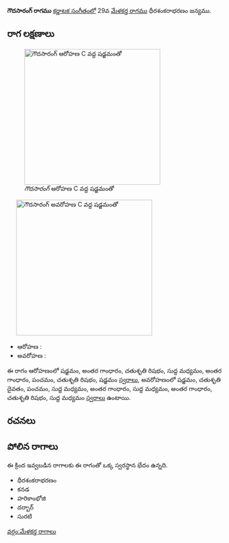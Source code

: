 {{Infobox ragam
	| name          	= గౌదసారంగ్
	| synonym	    	= 
	| mela          	= 
	| chakra        	= 
	| janaka        	= 
	| type          	= ఔడవ-షడవ
	| arohanam      	= {{svaraC|S|G3|R2|M1|G3|P|R2|S'}} 
	| avarohanam    	= {{svaraC|S'|D2|P|M1|G3|M1|G3|R2|M1}}
	| jeeva         	=
	| chhaya        	=
	| nyasa         	=
	| vishesha      	= 
	| equivalent  		= 
}}
{{కర్ణాటక సంగీత రాగాలు}}
'''గౌదసారంగ్ రాగము''' [[కర్ణాటక సంగీతం]]లో 29వ [[మేళకర్త రాగము]] ధీరశంకరాభరణం జన్యము. 


==రాగ లక్షణాలు==
[[Image:gaudasarang_ar_kb2wiki.png|thumb|right|316px|''గౌదసారంగ్'' ఆరోహణ C వద్ద షడ్జమంతో]]
	[[Image:gaudasarang_av_kb2wiki.png|thumb|right|316px|''గౌదసారంగ్'' అవరోహణ C వద్ద షడ్జమంతో]]

* ఆరోహణ : {{svaraC|S|G3|R2|M1|G3|P|R2|S'}} 
* అవరోహణ : {{svaraC|S'|D2|P|M1|G3|M1|G3|R2|M1}}

ఈ రాగం ఆరోహణంలో షడ్జమం, అంతర గాంధారం, చతుశృతి రిషభం, సుద్ద మధ్యమం, అంతర గాంధారం, పంచమం, చతుశృతి రిషభం, షడ్జమం [[స్వరాలు]], అవరోహణంలో షడ్జమం, చతుశృతి దైవతం, పంచమం, సుద్ద మధ్యమం, అంతర గాంధారం, సుద్ద మధ్యమం, అంతర గాంధారం, చతుశృతి రిషభం, సుద్ద మధ్యమం [[స్వరాలు]] ఉంటాయి.

==రచనలు==



==పోలిన రాగాలు==
ఈ క్రింద ఇవ్వబడిన రాగాలకు ఈ రాగంతో ఒక్క స్వరస్థాన భేదం ఉన్నది.
* ధీరశంకరాభరణం
* కనడ
* హరికాంభోజి
* దర్బార్
* సురటి



[[వర్గం:మేళకర్త రాగాలు]]